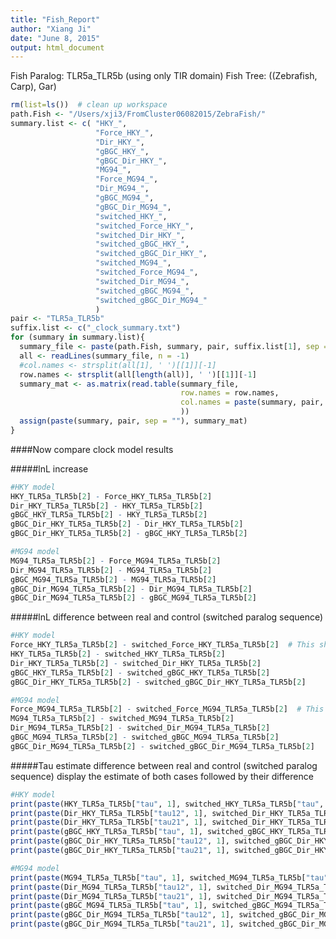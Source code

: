 ```yaml
---
title: "Fish_Report"
author: "Xiang Ji"
date: "June 8, 2015"
output: html_document
---
```


Fish Paralog: TLR5a_TLR5b (using only TIR domain)
Fish Tree: ((Zebrafish, Carp), Gar)

```r
rm(list=ls())  # clean up workspace
path.Fish <- "/Users/xji3/FromCluster06082015/ZebraFish/"
summary.list <- c( "HKY_",
                   "Force_HKY_",
                   "Dir_HKY_", 
                   "gBGC_HKY_",
                   "gBGC_Dir_HKY_",
                   "MG94_",
                   "Force_MG94_",
                   "Dir_MG94_", 
                   "gBGC_MG94_",
                   "gBGC_Dir_MG94_",
                   "switched_HKY_",
                   "switched_Force_HKY_",
                   "switched_Dir_HKY_", 
                   "switched_gBGC_HKY_",
                   "switched_gBGC_Dir_HKY_",
                   "switched_MG94_",
                   "switched_Force_MG94_",
                   "switched_Dir_MG94_", 
                   "switched_gBGC_MG94_",
                   "switched_gBGC_Dir_MG94_"
                   )
pair <- "TLR5a_TLR5b"
suffix.list <- c("_clock_summary.txt")
for (summary in summary.list){
  summary_file <- paste(path.Fish, summary, pair, suffix.list[1], sep = '')
  all <- readLines(summary_file, n = -1)
  #col.names <- strsplit(all[1], ' ')[[1]][-1]
  row.names <- strsplit(all[length(all)], ' ')[[1]][-1]
  summary_mat <- as.matrix(read.table(summary_file, 
                                      row.names = row.names, 
                                      col.names = paste(summary, pair, sep = "")
                                      ))
  assign(paste(summary, pair, sep = ""), summary_mat)
}

```

####Now compare clock model results

#####lnL increase

```r
#HKY model
HKY_TLR5a_TLR5b[2] - Force_HKY_TLR5a_TLR5b[2]
Dir_HKY_TLR5a_TLR5b[2] - HKY_TLR5a_TLR5b[2]
gBGC_HKY_TLR5a_TLR5b[2] - HKY_TLR5a_TLR5b[2]
gBGC_Dir_HKY_TLR5a_TLR5b[2] - Dir_HKY_TLR5a_TLR5b[2]
gBGC_Dir_HKY_TLR5a_TLR5b[2] - gBGC_HKY_TLR5a_TLR5b[2]

#MG94 model
MG94_TLR5a_TLR5b[2] - Force_MG94_TLR5a_TLR5b[2]
Dir_MG94_TLR5a_TLR5b[2] - MG94_TLR5a_TLR5b[2]
gBGC_MG94_TLR5a_TLR5b[2] - MG94_TLR5a_TLR5b[2]
gBGC_Dir_MG94_TLR5a_TLR5b[2] - Dir_MG94_TLR5a_TLR5b[2]
gBGC_Dir_MG94_TLR5a_TLR5b[2] - gBGC_MG94_TLR5a_TLR5b[2]

```

#####lnL difference between real and control (switched paralog sequence)
```r
#HKY model
Force_HKY_TLR5a_TLR5b[2] - switched_Force_HKY_TLR5a_TLR5b[2]  # This should be zero
HKY_TLR5a_TLR5b[2] - switched_HKY_TLR5a_TLR5b[2]
Dir_HKY_TLR5a_TLR5b[2] - switched_Dir_HKY_TLR5a_TLR5b[2]
gBGC_HKY_TLR5a_TLR5b[2] - switched_gBGC_HKY_TLR5a_TLR5b[2]
gBGC_Dir_HKY_TLR5a_TLR5b[2] - switched_gBGC_Dir_HKY_TLR5a_TLR5b[2]

#MG94 model
Force_MG94_TLR5a_TLR5b[2] - switched_Force_MG94_TLR5a_TLR5b[2]  # This should be zero
MG94_TLR5a_TLR5b[2] - switched_MG94_TLR5a_TLR5b[2]
Dir_MG94_TLR5a_TLR5b[2] - switched_Dir_MG94_TLR5a_TLR5b[2]
gBGC_MG94_TLR5a_TLR5b[2] - switched_gBGC_MG94_TLR5a_TLR5b[2]
gBGC_Dir_MG94_TLR5a_TLR5b[2] - switched_gBGC_Dir_MG94_TLR5a_TLR5b[2]
```

#####Tau estimate difference between real and control (switched paralog sequence)
display the estimate of both cases followed by their difference
```r
#HKY model
print(paste(HKY_TLR5a_TLR5b["tau", 1], switched_HKY_TLR5a_TLR5b["tau", 1], HKY_TLR5a_TLR5b["tau", 1] - switched_HKY_TLR5a_TLR5b["tau", 1]))
print(paste(Dir_HKY_TLR5a_TLR5b["tau12", 1], switched_Dir_HKY_TLR5a_TLR5b["tau12", 1], Dir_HKY_TLR5a_TLR5b["tau12", 1] - switched_Dir_HKY_TLR5a_TLR5b["tau12", 1]))
print(paste(Dir_HKY_TLR5a_TLR5b["tau21", 1], switched_Dir_HKY_TLR5a_TLR5b["tau21", 1], Dir_HKY_TLR5a_TLR5b["tau21", 1] - switched_Dir_HKY_TLR5a_TLR5b["tau21", 1]))
print(paste(gBGC_HKY_TLR5a_TLR5b["tau", 1], switched_gBGC_HKY_TLR5a_TLR5b["tau", 1], gBGC_HKY_TLR5a_TLR5b["tau", 1] - switched_gBGC_HKY_TLR5a_TLR5b["tau", 1]))
print(paste(gBGC_Dir_HKY_TLR5a_TLR5b["tau12", 1], switched_gBGC_Dir_HKY_TLR5a_TLR5b["tau12", 1], gBGC_Dir_HKY_TLR5a_TLR5b["tau12", 1] - switched_gBGC_Dir_HKY_TLR5a_TLR5b["tau12", 1]))
print(paste(gBGC_Dir_HKY_TLR5a_TLR5b["tau21", 1], switched_gBGC_Dir_HKY_TLR5a_TLR5b["tau21", 1], gBGC_Dir_HKY_TLR5a_TLR5b["tau21", 1] - switched_gBGC_Dir_HKY_TLR5a_TLR5b["tau21", 1]))

#MG94 model
print(paste(MG94_TLR5a_TLR5b["tau", 1], switched_MG94_TLR5a_TLR5b["tau", 1], MG94_TLR5a_TLR5b["tau", 1] - switched_MG94_TLR5a_TLR5b["tau", 1]))
print(paste(Dir_MG94_TLR5a_TLR5b["tau12", 1], switched_Dir_MG94_TLR5a_TLR5b["tau12", 1], Dir_MG94_TLR5a_TLR5b["tau12", 1] - switched_Dir_MG94_TLR5a_TLR5b["tau12", 1]))
print(paste(Dir_MG94_TLR5a_TLR5b["tau21", 1], switched_Dir_MG94_TLR5a_TLR5b["tau21", 1], Dir_MG94_TLR5a_TLR5b["tau21", 1] - switched_Dir_MG94_TLR5a_TLR5b["tau21", 1]))
print(paste(gBGC_MG94_TLR5a_TLR5b["tau", 1], switched_gBGC_MG94_TLR5a_TLR5b["tau", 1], gBGC_MG94_TLR5a_TLR5b["tau", 1] - switched_gBGC_MG94_TLR5a_TLR5b["tau", 1]))
print(paste(gBGC_Dir_MG94_TLR5a_TLR5b["tau12", 1], switched_gBGC_Dir_MG94_TLR5a_TLR5b["tau12", 1], gBGC_Dir_MG94_TLR5a_TLR5b["tau12", 1] - switched_gBGC_Dir_MG94_TLR5a_TLR5b["tau12", 1]))
print(paste(gBGC_Dir_MG94_TLR5a_TLR5b["tau21", 1], switched_gBGC_Dir_MG94_TLR5a_TLR5b["tau21", 1], gBGC_Dir_MG94_TLR5a_TLR5b["tau21", 1] - switched_gBGC_Dir_MG94_TLR5a_TLR5b["tau21", 1]))
```